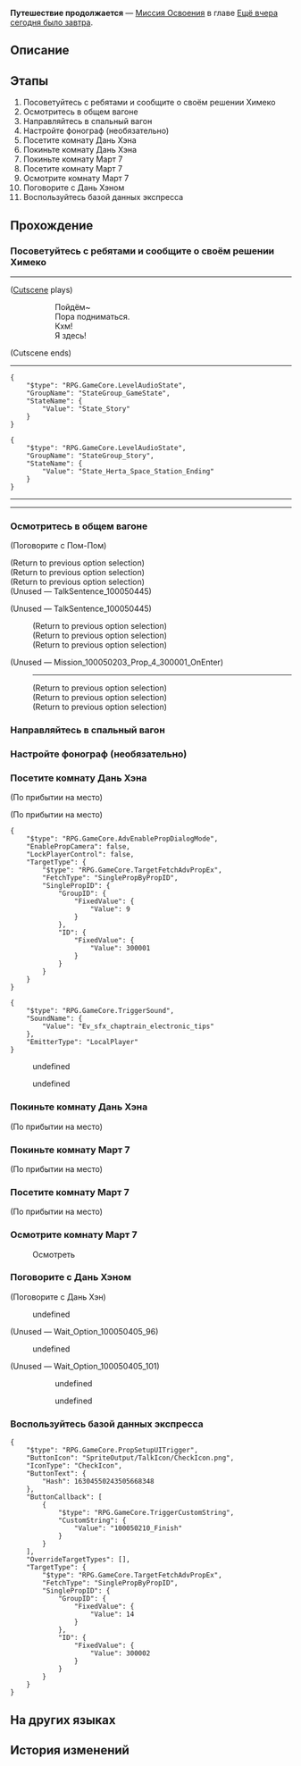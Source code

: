 {{Дополнить|Диалоги.}}
{{Миссия Инфобокс
|id              = 1000502
|Название        = 
|Изображение     = Миссия Освоения Путешествие продолжается.png
|Тип             = Миссия Освоения
|События         = 
|Глава           = Ещё вчера сегодня было завтра
|Условия         = Завершена [[Миссия Освоения]] ''[[Путешествие продолжается]]''
|Персонажи       = Дань Хэн; Первопроходец; Пом-Пом
|СтартЛокация    = [[Звёздный экспресс]] — [[Общий вагон]]
|Локации         = Общий вагон
|Предыдущая      = 
|Следующая       = Дрейф среди звёзд
|Награды         = Опыт Освоения*200; Встречи в путешествиях*4; Кредиты*10 000
}}
'''Путешествие продолжается''' — [[Миссия Освоения]] в главе [[Ещё вчера сегодня было завтра]].

==Описание==
{{Описание|<!--официальное описание из Перекрёстка судеб-->}}

==Этапы==
# Посоветуйтесь с ребятами и сообщите о своём решении Химеко
# Осмотритесь в общем вагоне
# Направляйтесь в спальный вагон
# Настройте фонограф (необязательно)
# Посетите комнату Дань Хэна
# Покиньте комнату Дань Хэна
# Покиньте комнату Март 7
# Посетите комнату Март 7
# Осмотрите комнату Март 7
# Поговорите с Дань Хэном
# Воспользуйтесь базой данных экспресса

==Прохождение==
{{Дополнить}}


===Посоветуйтесь с ребятами и сообщите о своём решении Химеко===
{{Диалог Начало}}
----
;([[#Gallery|Cutscene]] plays)
::Пойдём~
::Пора подниматься.
::Кхм!
::Я здесь!
;(Cutscene ends)
----
<pre>{
	"$type": "RPG.GameCore.LevelAudioState",
	"GroupName": "StateGroup_GameState",
	"StateName": {
		"Value": "State_Story"
	}
}</pre>
<pre>{
	"$type": "RPG.GameCore.LevelAudioState",
	"GroupName": "StateGroup_Story",
	"StateName": {
		"Value": "State_Herta_Space_Station_Ending"
	}
}</pre>
----
<!--Unknown TalkSentence: 100050201-->
<!--Unknown TalkSentence: 100050202-->
<!--Unknown TalkSentence: 100050203-->
<!--Unknown TalkSentence: 100050204-->
<!--Unknown TalkSentence: 100050205-->
----
{{Диалог Конец}}

===Осмотритесь в общем вагоне===
{{Описание миссии|локация=Общий вагон|Вы поднялись на борт удивительного Звёздного экспресса, пришло время познакомиться с его оборудованием и пассажирами! Отныне это будет ваш дом.}}
{{Диалог Начало}}

;(Поговорите с Пом-Пом)
<!--Unknown TalkSentence: 100050430-->
;(Return to previous option selection)
;(Return to previous option selection)
;(Return to previous option selection)
;(Unused &mdash; TalkSentence_100050445)
<!--Unknown TalkSentence: 100050445-->
:<!--Unknown TalkSentence: 100050446-->
:<!--Unknown TalkSentence: 100050447-->

;(Unused &mdash; TalkSentence_100050445)
<!--Unknown TalkSentence: 100050445-->
:<!--Unknown TalkSentence: 100050446-->
:<!--Unknown TalkSentence: 100050447-->
:;(Return to previous option selection)
:;(Return to previous option selection)
:;(Return to previous option selection)

;(Unused &mdash; Mission_100050203_Prop_4_300001_OnEnter)
:----
:<!--Unknown TalkSentence: 100050464-->
:<!--Unknown TalkSentence: 100050465-->
:;(Return to previous option selection)
:;(Return to previous option selection)
:;(Return to previous option selection)
{{Диалог Конец}}

===Направляйтесь в спальный вагон===
{{Диалог Начало}}
{{Диалог Конец}}

===Настройте фонограф (необязательно)===
{{Диалог Начало}}
{{Диалог Конец}}

===Посетите комнату Дань Хэна===
{{Диалог Начало}}
;(По прибытии на место)

;(По прибытии на место)
<pre>{
	"$type": "RPG.GameCore.AdvEnablePropDialogMode",
	"EnablePropCamera": false,
	"LockPlayerControl": false,
	"TargetType": {
		"$type": "RPG.GameCore.TargetFetchAdvPropEx",
		"FetchType": "SinglePropByPropID",
		"SinglePropID": {
			"GroupID": {
				"FixedValue": {
					"Value": 9
				}
			},
			"ID": {
				"FixedValue": {
					"Value": 300001
				}
			}
		}
	}
}</pre>
<pre>{
	"$type": "RPG.GameCore.TriggerSound",
	"SoundName": {
		"Value": "Ev_sfx_chaptrain_electronic_tips"
	},
	"EmitterType": "LocalPlayer"
}</pre>
<!--Unknown TalkSentence: 100050501-->
<!--Unknown TalkSentence: 100050502-->
:{{Диалог|Стрелка}} undefined
:{{Диалог|Стрелка}} undefined
<!--Unknown TalkSentence: 100050504-->
:<!--0.1-second delay-->
{{Диалог Конец}}

===Покиньте комнату Дань Хэна===
{{Диалог Начало}}
;(По прибытии на место)
{{Диалог Конец}}

===Покиньте комнату Март 7===
{{Диалог Начало}}
;(По прибытии на место)
{{Диалог Конец}}

===Посетите комнату Март 7===
{{Диалог Начало}}
;(По прибытии на место)
{{Диалог Конец}}

===Осмотрите комнату Март 7===
{{Диалог Начало}}

:{{Диалог|Изучение}} Осмотреть
<!--Unknown TalkSentence: 100050568-->
:<!--3-second delay-->
<!--Unknown TalkSentence: 100050466-->
<!--Unknown TalkSentence: 100050467-->
{{Диалог Конец}}

===Поговорите с Дань Хэном===
{{Диалог Начало}}

;(Поговорите с Дань Хэн)
<!--Unknown TalkSentence: 100050510-->
:{{Диалог|Стрелка}} undefined
<!--Unknown TalkSentence: 100050512-->
<!--Unknown TalkSentence: 100050523-->
<!--Unknown TalkSentence: 100050524-->
<!--Unknown TalkSentence: 100050525-->
;(Unused &mdash; Wait_Option_100050405_96)
:{{Диалог|Стрелка}} undefined
:<!--Unknown TalkSentence: 100050514-->
:<!--Unknown TalkSentence: 100050515-->
:<!--Unknown TalkSentence: 100050521-->
:<!--Unknown TalkSentence: 100050523-->
:<!--Unknown TalkSentence: 100050524-->
:<!--Unknown TalkSentence: 100050525-->

;(Unused &mdash; Wait_Option_100050405_101)
::{{Диалог|Стрелка}} undefined
::{{Диалог|Стрелка}} undefined
<!--Unknown TalkSentence: 100050517-->
:<!--Unknown TalkSentence: 100050518-->
:<!--Unknown TalkSentence: 100050523-->
:<!--Unknown TalkSentence: 100050524-->
:<!--Unknown TalkSentence: 100050525-->
{{Диалог Конец}}

===Воспользуйтесь базой данных экспресса===
{{Диалог Начало}}
:<!--0.5-second delay-->
<pre>{
	"$type": "RPG.GameCore.PropSetupUITrigger",
	"ButtonIcon": "SpriteOutput/TalkIcon/CheckIcon.png",
	"IconType": "CheckIcon",
	"ButtonText": {
		"Hash": 16304550243505668348
	},
	"ButtonCallback": [
		{
			"$type": "RPG.GameCore.TriggerCustomString",
			"CustomString": {
				"Value": "100050210_Finish"
			}
		}
	],
	"OverrideTargetTypes": [],
	"TargetType": {
		"$type": "RPG.GameCore.TargetFetchAdvPropEx",
		"FetchType": "SinglePropByPropID",
		"SinglePropID": {
			"GroupID": {
				"FixedValue": {
					"Value": 14
				}
			},
			"ID": {
				"FixedValue": {
					"Value": 300002
				}
			}
		}
	}
}</pre>
{{Диалог Конец}}

==На других языках==
{{На других языках
|en   = The Voyage Continues
|zhs  = 旅途正在继续
|zht  = 旅途正在繼續
|ja   = 旅は続く
|ko   = 계속되는 여정
|es   = La travesía continúa
|fr   = Le voyage continue
|ru   = Путешествие продолжается
|th   = การเดินทางกำลังดำเนินต่อไป
|vi   = Hành Trình Đang Tiếp Diễn
|de   = Die Reise geht weiter
|id   = Perjalanan Sedang Berlanjut
|pt   = A Viagem Continua
}}

==История изменений==
{{История изменений|2.7}}

